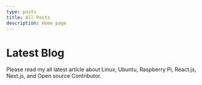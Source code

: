 ```yaml
---
type: posts
title: All Posts
description: Home page
---
```


# Latest Blog

Please read my all latest article about Linux, Ubuntu, Raspberry Pi, React.js, Next.js, and Open source Contributor.
